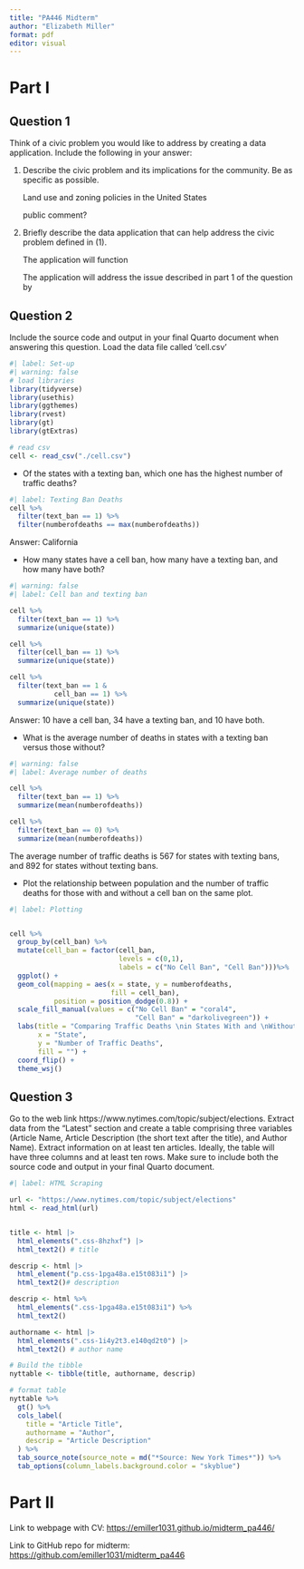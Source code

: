 ```yaml
---
title: "PA446 Midterm"
author: "Elizabeth Miller"
format: pdf
editor: visual
---
```


# Part I

## Question 1

Think of a civic problem you would like to address by creating a data application. Include the following in your answer:

1.  Describe the civic problem and its implications for the community. Be as specific as possible.

    Land use and zoning policies in the United States

    public comment?

2.  Briefly describe the data application that can help address the civic problem defined in (1).

    The application will function

    The application will address the issue described in part 1 of the question by

## Question 2

Include the source code and output in your final Quarto document when answering this question. Load the data file called ‘cell.csv’

```r
#| label: Set-up
#| warning: false
# load libraries
library(tidyverse)
library(usethis)
library(ggthemes)
library(rvest)
library(gt)
library(gtExtras)

# read csv
cell <- read_csv("./cell.csv")
```

-   Of the states with a texting ban, which one has the highest number of traffic deaths?

```r
#| label: Texting Ban Deaths
cell %>%
  filter(text_ban == 1) %>%
  filter(numberofdeaths == max(numberofdeaths))
```

| Answer: California

-   How many states have a cell ban, how many have a texting ban, and how many have both?

```r
#| warning: false
#| label: Cell ban and texting ban

cell %>%
  filter(text_ban == 1) %>%
  summarize(unique(state))

cell %>%
  filter(cell_ban == 1) %>%
  summarize(unique(state))

cell %>%
  filter(text_ban == 1 & 
           cell_ban == 1) %>%
  summarize(unique(state))
```

| Answer: 10 have a cell ban, 34 have a texting ban, and 10 have both.

-   What is the average number of deaths in states with a texting ban versus those without?

```r
#| warning: false
#| label: Average number of deaths

cell %>%
  filter(text_ban == 1) %>%
  summarize(mean(numberofdeaths))

cell %>%
  filter(text_ban == 0) %>%
  summarize(mean(numberofdeaths))
```

| The average number of traffic deaths is 567 for states with texting bans, and 892 for states without texting bans.

-   Plot the relationship between population and the number of traffic deaths for those with and without a cell ban on the same plot.

```r
#| label: Plotting


cell %>%
  group_by(cell_ban) %>%
  mutate(cell_ban = factor(cell_ban,
                           levels = c(0,1),
                           labels = c("No Cell Ban", "Cell Ban")))%>%
  ggplot() +
  geom_col(mapping = aes(x = state, y = numberofdeaths,
                         fill = cell_ban),
           position = position_dodge(0.8)) +
  scale_fill_manual(values = c("No Cell Ban" = "coral4",
                               "Cell Ban" = "darkolivegreen")) +
  labs(title = "Comparing Traffic Deaths \nin States With and \nWithout Cell Phone Bans",
       x = "State",
       y = "Number of Traffic Deaths",
       fill = "") +
  coord_flip() +
  theme_wsj()
```

## Question 3

Go to the web link https://www.nytimes.com/topic/subject/elections. Extract data from the “Latest” section and create a table comprising three variables (Article Name, Article Description (the short text after the title), and Author Name). Extract information on at least ten articles. Ideally, the table will have three columns and at least ten rows. Make sure to include both the source code and output in your final Quarto document.

```r
#| label: HTML Scraping

url <- "https://www.nytimes.com/topic/subject/elections"
html <- read_html(url)


title <- html |>
  html_elements(".css-8hzhxf") |> 
  html_text2() # title

descrip <- html |>
  html_element("p.css-1pga48a.e15t083i1") |> 
  html_text2()# description

descrip <- html %>%
  html_elements(".css-1pga48a.e15t083i1") %>%
  html_text2()

authorname <- html |>
  html_elements(".css-1i4y2t3.e140qd2t0") |> 
  html_text2() # author name

# Build the tibble
nyttable <- tibble(title, authorname, descrip)

# format table
nyttable %>%
  gt() %>%
  cols_label(
    title = "Article Title",
    authorname = "Author",
    descrip = "Article Description"
  ) %>%
  tab_source_note(source_note = md("*Source: New York Times*")) %>%
  tab_options(column_labels.background.color = "skyblue")

```

# Part II

Link to webpage with CV: <https://emiller1031.github.io/midterm_pa446/>

Link to GitHub repo for midterm: <https://github.com/emiller1031/midterm_pa446>

